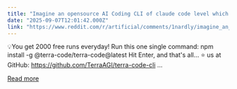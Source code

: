 ```yaml
---
title: "Imagine an opensource AI Coding CLI of claude code level which learns domain knowledge and has goodness of cursor's indexing"
date: "2025-09-07T12:01:42.000Z"
link: "https://www.reddit.com/r/artificial/comments/1nardly/imagine_an_opensource_ai_coding_cli_of_claude/"
---
```


💡You get 2000 free runs everyday!
 Run this one single command: npm install -g @terra-code/terra-code@latest Hit Enter, and that's all...
 ⭐ us at GitHub: https://github.com/TerraAGI/terra-code-cli
 ...

[Read more](https://www.reddit.com/r/artificial/comments/1nardly/imagine_an_opensource_ai_coding_cli_of_claude/)
